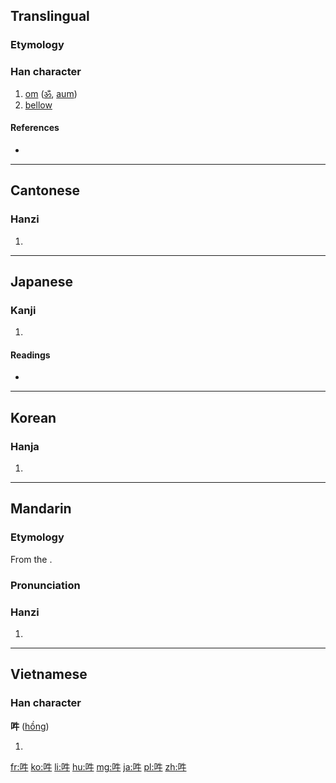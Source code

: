 ==Translingual==

===Etymology===
{{rfe|lang=mul}}

===Han character===
{{Han char|rn=30|rad=口|as=04|sn=7|four=6500<sub>0</sub>|canj=口竹手 (RHQ)|ids=⿰[[口]][[牛]]}}

# [[om]] ([[ॐ]], [[aum]])
# [[bellow]]

====References====
* {{Han ref|kx=0180.020|dkj=03378|dj=0398.010|hdz=10589.060|uh=543D|ud=21565|bh=CAA1|bd=51873}}

----

==Cantonese==

===Hanzi===
{{yue-hanzi|jyut=hung1|y=hung1}}

# {{defn|lang=yue|sort=口04}}

----

==Japanese==

===Kanji===
{{ja-kanji|grade=|rs=口04}}

# {{defn|lang=ja|sort=口04}}

====Readings====
* {{ja-readings|on=[[いん]] (in), [[ごう]] (gō), [[うん]] (un)|kun=[[ほえる]] (hoeru)}}

----

==Korean==

===Hanja===
{{ko-hanja|hangeul=[[후]], [[음]], [[우]]|rv=hu, eum, u|mr=hu, ŭm, u}}

# {{defn|lang=ko|sort=口04}}

----

==Mandarin==

===Etymology===
From the {{etyl|sa|cmn}} {{term|ॐ|tr=au.m|lang=sa}}.

===Pronunciation===
{{Pinyin-IPA|hōng}}
{{Pinyin-IPA|ōu}}
{{Pinyin-IPA|óu}}
{{Pinyin-IPA|hǒu}}

===Hanzi===
{{cmn-hanzi|pin=[[hōng]] ([[hong1]]), [[ōu]] ([[ou1]]), [[óu]] ([[ou2]]), [[hǒu]] ([[hou3]])|wg=hong<sup>1</sup>, ou<sup>1</sup>, ou<sup>2</sup>, hou<sup>3</sup>}}

# {{defn|lang=cmn|sort=口04}}

----

==Vietnamese==

===Han character===
'''吽''' ([[hồng]])<!--vi:Wiktionary also gives ẩu, hống, ngâu, and oanh; are these all valid readings?-->

# {{defn|lang=vi|sort=口04}}

[[fr:吽]]
[[ko:吽]]
[[li:吽]]
[[hu:吽]]
[[mg:吽]]
[[ja:吽]]
[[pl:吽]]
[[zh:吽]]